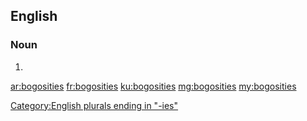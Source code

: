 ==English==

===Noun===
{{head|en|plural}}

# {{plural of|bogosity|lang=en}}

[[Category:English plurals ending in "-ies"]]

[[ar:bogosities]]
[[fr:bogosities]]
[[ku:bogosities]]
[[mg:bogosities]]
[[my:bogosities]]